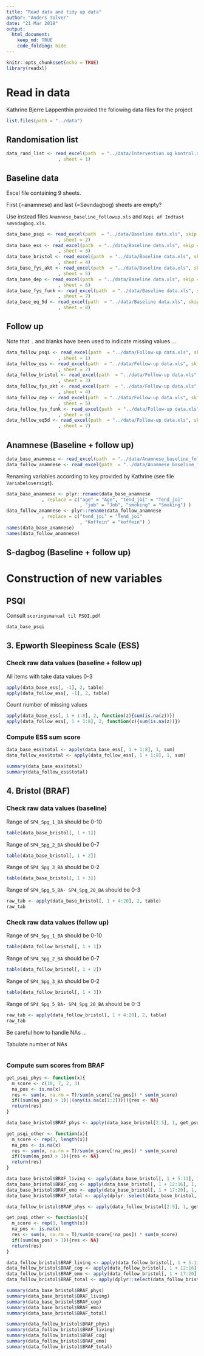 ```yaml
---
title: "Read data and tidy up data"
author: "Anders Tolver"
date: "21 Mar 2018"
output: 
  html_document:
    keep_md: TRUE
    code_folding: hide
---
```


```r
knitr::opts_chunk$set(echo = TRUE)
library(readxl)
```

# Read in data

Kathrine Bjerre Løppenthin provided the following data files for the project

```r
list.files(path = "../data")
```

## Randomisation list

```r
data_rand_list <- read_excel(path  = "../data/Intervention og kontrol.xlsx"
                   , sheet = 1)
```

## Baseline data

Excel file containing 9 sheets. 

First (=anamnese) and last (=Søvndagbog) sheets are  empty?

Use instead files `Anamnese_baseline_followup.xls` and `Kopi af Indtast søvndagbog.xls`.

```r
data_base_psqi <- read_excel(path  = "../data/Baseline data.xls", skip = 1
                   , sheet = 2)
data_base_ess <- read_excel(path  = "../data/Baseline data.xls", skip = 1
                   , sheet = 3)
data_base_bristol <- read_excel(path  = "../data/Baseline data.xls", skip = 1
                   , sheet = 4)
data_base_fys_akt <- read_excel(path  = "../data/Baseline data.xls", skip = 1
                   , sheet = 5)
data_base_dep <- read_excel(path  = "../data/Baseline data.xls", skip = 1
                   , sheet = 6)
data_base_fys_funk <- read_excel(path  = "../data/Baseline data.xls", skip = 1
                   , sheet = 7)
data_base_eq_5d <- read_excel(path  = "../data/Baseline data.xls", skip = 1
                   , sheet = 8)

```

## Follow up

Note that `.` and blanks have been used to indicate  missing values ...

```r
data_follow_psqi <- read_excel(path  = "../data/Follow-up data.xls", skip = 1
                   , sheet = 1)
data_follow_ess <- read_excel(path  = "../data/Follow-up data.xls", skip = 1, na = "."
                   , sheet = 2)
data_follow_bristol <- read_excel(path  = "../data/Follow-up data.xls", skip = 1, na = "."
                   , sheet = 3)
data_follow_fys_akt <- read_excel(path  = "../data/Follow-up data.xls", skip = 1
                   , sheet = 4)
data_follow_dep <- read_excel(path  = "../data/Follow-up data.xls", skip = 1
                   , sheet = 5)
data_follow_fys_funk <- read_excel(path  = "../data/Follow-up data.xls", skip = 1
                   , sheet = 6)
data_follow_eq5d <- read_excel(path  = "../data/Follow-up data.xls", skip = 1
                   , sheet = 7)
```

## Anamnese (Baseline + follow up)

```r
data_base_anamnese <- read_excel(path  = "../data/Anamnese_baseline_followup.xls", sheet = 1)
data_follow_anamnese <- read_excel(path  = "../data/Anamnese_baseline_followup.xls", sheet = 2)
```

Renaming variables according to key provided by Kathrine (see file `Variabeloversigt`).

```r
data_base_anamnese <- plyr::rename(data_base_anamnese
             , replace = c("age" = "Age", "tend_joi" = "Tend_joi"
                           , "job" = "Job", "smoking" = "Smoking") )
data_follow_anamnese <- plyr::rename(data_follow_anamnese
             , replace = c("tend_joi" = "Tend_joi"
                           , "Koffein" = "koffein") )
names(data_base_anamnese)
names(data_follow_anamnese)
```


## S-dagbog (Baseline + follow up)

# Construction of new variables

## PSQI

Consult `scoringsmanual til PSQI.pdf`

```r
data_base_psqi
```

## 3. Epworth Sleepiness Scale (ESS)

### Check raw data values (baseline + follow up)

All items with take data values 0-3

```r
apply(data_base_ess[, -1], 2, table)
apply(data_follow_ess[, -1], 2, table)
```

Count number of missing values 

```r
apply(data_base_ess[, 1 + 1:8], 2, function(z){sum(is.na(z))})
apply(data_follow_ess[, 1 + 1:8], 2, function(z){sum(is.na(z))})

```

### Compute ESS sum score

```r
data_base_ess$total <- apply(data_base_ess[, 1 + 1:8], 1, sum)
data_follow_ess$total <- apply(data_follow_ess[, 1 + 1:8], 1, sum)

summary(data_base_ess$total)
summary(data_follow_ess$total)
```


## 4. Bristol (BRAF)

### Check  raw data values (baseline)

Range of `SP4_Spg_1_BA` should be 0-10

```r
table(data_base_bristol[, 1 + 1])
```

Range of `SP4_Spg_2_BA` should be 0-7

```r
table(data_base_bristol[, 1 + 2])
```

Range of `SP4_Spg_3_BA` should be 0-2

```r
table(data_base_bristol[, 1 + 3])
```

Range of `SP4_Spg_5_BA- SP4_Spg_20_BA` should be 0-3

```r
raw_tab <- apply(data_base_bristol[, 1 + 4:20], 2, table)
raw_tab
```

### Check  raw data values (follow up)

Range of `SP4_Spg_1_BA` should be 0-10

```r
table(data_follow_bristol[, 1 + 1])
```

Range of `SP4_Spg_2_BA` should be 0-7

```r
table(data_follow_bristol[, 1 + 2])
```

Range of `SP4_Spg_3_BA` should be 0-2

```r
table(data_follow_bristol[, 1 + 3])
```

Range of `SP4_Spg_5_BA- SP4_Spg_20_BA` should be 0-3

```r
raw_tab <- apply(data_follow_bristol[, 1 + 4:20], 2, table)
raw_tab
```

Be careful how to handle NAs ...

Tabulate number of NAs

```r
```

### Compute sum scores from BRAF

```r
get_psqi_phys <- function(x){
  m_score <- c(10, 7, 2, 3)
  na_pos <- is.na(x)
  res <- sum(x, na.rm = T)/sum(m_score[!na_pos]) * sum(m_score)
  if((sum(na_pos) > 1)||(any(is.na(x[1:2])))){res <- NA}
  return(res)
}

data_base_bristol$BRAF_phys <- apply(data_base_bristol[2:5], 1, get_psqi_phys)

get_psqi_other <- function(x){
  m_score <- rep(3, length(x))
  na_pos <- is.na(x)
  res <- sum(x, na.rm = T)/sum(m_score[!na_pos]) * sum(m_score)
  if((sum(na_pos) > 1)){res <- NA}
  return(res)
}

data_base_bristol$BRAF_living <- apply(data_base_bristol[, 1 + 5:11], 1, get_psqi_other)
data_base_bristol$BRAF_cog <- apply(data_base_bristol[, 1 + 12:16], 1, get_psqi_other)
data_base_bristol$BRAF_emo <- apply(data_base_bristol[, 1 + 17:20], 1, get_psqi_other)
data_base_bristol$BRAF_total <- apply(dplyr::select(data_base_bristol, dplyr::contains("BRAF")), 1, sum)

data_follow_bristol$BRAF_phys <- apply(data_follow_bristol[2:5], 1, get_psqi_phys)

get_psqi_other <- function(x){
  m_score <- rep(3, length(x))
  na_pos <- is.na(x)
  res <- sum(x, na.rm = T)/sum(m_score[!na_pos]) * sum(m_score)
  if((sum(na_pos) > 1)){res <- NA}
  return(res)
}

data_follow_bristol$BRAF_living <- apply(data_follow_bristol[, 1 + 5:11], 1, get_psqi_other)
data_follow_bristol$BRAF_cog <- apply(data_follow_bristol[, 1 + 12:16], 1, get_psqi_other)
data_follow_bristol$BRAF_emo <- apply(data_follow_bristol[, 1 + 17:20], 1, get_psqi_other)
data_follow_bristol$BRAF_total <- apply(dplyr::select(data_follow_bristol, dplyr::contains("BRAF")), 1, sum)

```

```r
summary(data_base_bristol$BRAF_phys)
summary(data_base_bristol$BRAF_living)
summary(data_base_bristol$BRAF_cog)
summary(data_base_bristol$BRAF_emo)
summary(data_base_bristol$BRAF_total)

summary(data_follow_bristol$BRAF_phys)
summary(data_follow_bristol$BRAF_living)
summary(data_follow_bristol$BRAF_cog)
summary(data_follow_bristol$BRAF_emo)
summary(data_follow_bristol$BRAF_total)
```

